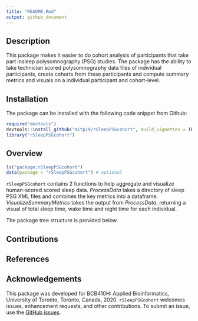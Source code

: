 ```yaml
---
title: "README.Rmd"
output: github_document
---
```


## Description
This package makes it easier to do cohort analysis of participants that take part insleep polysomnography (PSG) studies. The package has the ability to take technician scored polysomnography data files of individual participants, create cohorts from these participants and compute summary metrics and visuals on a individual participant and cohort-level.

## Installation 
The package can be installed with the following code snippet from Github: 

```r
require("devtools")
devtools::install_github("mitp19/rSleepPSGcohort", build_vignettes = TRUE)
library("rSleepPSGcohort")
```




## Overview 
```r
ls("package:rSleepPSGcohort")
data(package = "rSleepPSGcohort") # optional
```

`rSleepPSGcohort` contains 2 functions to help aggregate and visualize human-scored scored sleep data. *ProcessData* takes a directory of sleep PSG XML files and combines the key
metrics into a dataframe. *VisualizeSummaryMetrics* takes the output from *ProcessData*, returning a visual of total sleep time, wake time and night time for each individual. 

The package tree structure is provided below.


## Contributions



## References




## Acknowledgements 
This package was developed for BCB410H: Applied Bioinformatics, University of Toronto, Toronto, Canada, 2020. `rSleepPSGcohort` welcomes issues, enhancement requests, and other contributions. To submit an issue, use the [GitHub issues](https://github.com/mitp19/rSleepPSGcohort/issues).
